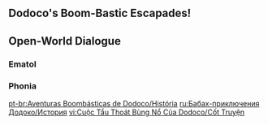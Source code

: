 {{Event Tabs}}

==Dodoco's Boom-Bastic Escapades!==
{{Transclude|Dodoco's Boom-Bastic Escapades!|Dialogue|main=1|top=1}}

==Open-World Dialogue==
===Ematol===
{{Transclude|Ematol|Dodoco's Boom-Bastic Escapades|main=1|top=1}}

===Phonia===
{{Transclude|Phonia|Dodoco's Boom-Bastic Escapades|main=1|top=1}}

[[pt-br:Aventuras Boombásticas de Dodoco/História]]
[[ru:Бабах-приключения Додоко/История]]
[[vi:Cuộc Tẩu Thoát Bùng Nổ Của Dodoco/Cốt Truyện]]